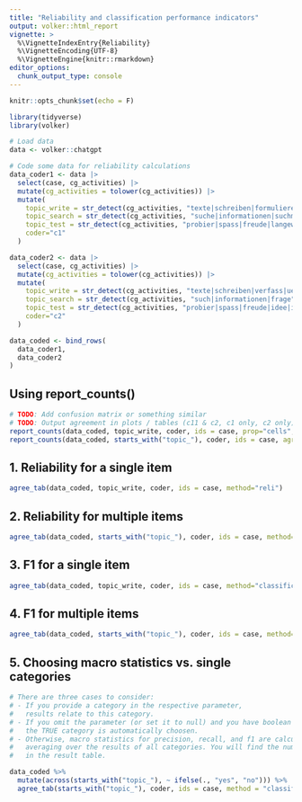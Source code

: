 ```yaml
---
title: "Reliability and classification performance indicators"
output: volker::html_report
vignette: >
  %\VignetteIndexEntry{Reliability}
  %\VignetteEncoding{UTF-8}
  %\VignetteEngine{knitr::rmarkdown}
editor_options: 
  chunk_output_type: console
---
```


```r
knitr::opts_chunk$set(echo = F)

library(tidyverse)
library(volker)
```

```r

# Load data 
data <- volker::chatgpt

# Code some data for reliability calculations
data_coder1 <- data |> 
  select(case, cg_activities) |> 
  mutate(cg_activities = tolower(cg_activities)) |> 
  mutate(
    topic_write = str_detect(cg_activities, "texte|schreiben|formulieren"),
    topic_search = str_detect(cg_activities, "suche|informationen|suchmaschine|frage"),
    topic_test = str_detect(cg_activities, "probier|spass|freude|langeweile"),
    coder="c1"
  )

data_coder2 <- data |> 
  select(case, cg_activities) |> 
  mutate(cg_activities = tolower(cg_activities)) |> 
  mutate(
    topic_write = str_detect(cg_activities, "texte|schreiben|verfass|uerbersetz"),
    topic_search = str_detect(cg_activities, "such|informationen|frage"),
    topic_test = str_detect(cg_activities, "probier|spass|freude|idee|interesse|frage"),
    coder="c2"
  )

data_coded <- bind_rows(
  data_coder1,
  data_coder2
)


```


## Using report_counts()

```r

# TODO: Add confusion matrix or something similar
# TODO: Output agreement in plots / tables (c11 & c2, c1 only, c2 only)
report_counts(data_coded, topic_write, coder, ids = case, prop="cells", agree = "reli")
report_counts(data_coded, starts_with("topic_"), coder, ids = case, agree = "reliability")

```

## 1. Reliability for a single item
```r

agree_tab(data_coded, topic_write, coder, ids = case, method="reli")

```


## 2. Reliability for multiple items
```r

agree_tab(data_coded, starts_with("topic_"), coder, ids = case, method="reliability")

```



## 3. F1 for a single item
```r

agree_tab(data_coded, topic_write, coder, ids = case, method="classification")

```


## 4. F1 for multiple items
```r

agree_tab(data_coded, starts_with("topic_"), coder, ids = case, method="classification")

```


## 5. Choosing macro statistics vs. single categories
```r

# There are three cases to consider:
# - If you provide a category in the respective parameter,
#   results relate to this category. 
# - If you omit the parameter (or set it to null) and you have boolean values,
#   the TRUE category is automatically choosen.
# - Otherwise, macro statistics for precision, recall, and f1 are calculated by
#   averaging over the results of all categories. You will find the number of categories
#   in the result table.

data_coded %>% 
  mutate(across(starts_with("topic_"), ~ ifelse(., "yes", "no"))) %>% 
  agree_tab(starts_with("topic_"), coder, ids = case, method = "classification", category = "no")

```

